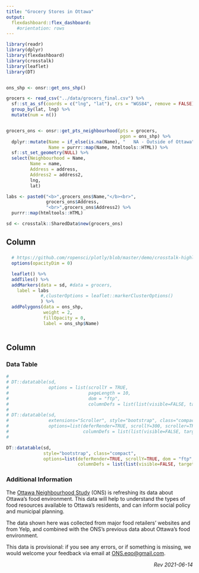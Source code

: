```yaml
---
title: "Grocery Stores in Ottawa"
output: 
  flexdashboard::flex_dashboard:
    #orientation: rows
---
```


```r

library(readr)
library(dplyr)
library(flexdashboard)
library(crosstalk)
library(leaflet)
library(DT)


ons_shp <- onsr::get_ons_shp()

grocers <- read_csv("../data/grocers_final.csv") %>%
  sf::st_as_sf(coords = c("lng", "lat"), crs = "WGS84", remove = FALSE) %>%
  group_by(lat, lng) %>%
  mutate(num = n())


grocers_ons <- onsr::get_pts_neighbourhood(pts = grocers,
                                           pgon = ons_shp) %>%
  dplyr::mutate(Name = if_else(is.na(Name), "   NA - Outside of Ottawa", Name),
                Name = purrr::map(Name, htmltools::HTML)) %>%
  sf::st_set_geometry(NULL) %>%
  select(Neighbourhood = Name,
         Name = name,
         Address = address,
         Address2 = address2,
         lng,
         lat)

labs <- paste0("<b>",grocers_ons$Name,"</b><br>",
               grocers_ons$Address,
               "<br>",grocers_ons$Address2) %>%
  purrr::map(htmltools::HTML)

sd <- crosstalk::SharedData$new(grocers_ons)
```

Column {data-height=650}
-----------------------------------------------------------------------

### 

```r
  # https://github.com/ropensci/plotly/blob/master/demo/crosstalk-highlight-leaflet.R ????
  options(opacityDim = 0)

  leaflet() %>% 
  addTiles() %>% 
  addMarkers(data = sd, #data = grocers,
    label = labs
             #,clusterOptions = leaflet::markerClusterOptions()
             ) %>%
  addPolygons(data = ons_shp,
              weight = 2,
              fillOpacity = 0,
              label = ons_shp$Name)
  

```

Column {data-height=350}
-----------------------------------------------------------------------

### Data Table {data-height=700}


```r
# 
# DT::datatable(sd,
#               options = list(scrollY = TRUE,
#                              pageLength = 10,
#                              dom = "ftp",
#                              columnDefs = list(list(visible=FALSE, targets=list(5,6)))))
# 
# DT::datatable(sd,
#               extensions="Scroller", style="bootstrap", class="compact",
#               options=list(deferRender=TRUE, scrollY=300, scroller=TRUE,
#                            columnDefs = list(list(visible=FALSE, targets=list(5,6)))))
# 

DT::datatable(sd,
              style="bootstrap", class="compact",
              options=list(deferRender=TRUE, scrollY=TRUE, dom = "ftp",
                           columnDefs = list(list(visible=FALSE, targets=list(5,6)))))

```

### Additional Information

The [Ottawa Neighbourhood Study](https://www.neighbourhoodstudy.ca) (ONS) is refreshing its data about Ottawa's food environment. This data will help to understand the types of food resources available to Ottawa's residents, and can inform social policy and municipal planning.

The data shown here was collected from major food retailers' websites and from Yelp, and combined with the ONS's previous data about Ottawa's food environment.

This data is provisional: if you see any errors, or if something is missing, we would welcome your feedback via email at [ONS.eqo@gmail.com](mailto:ONS.eqo@gmail.com).

<div style="text-align: right">

*Rev 2021-06-14*

</div>